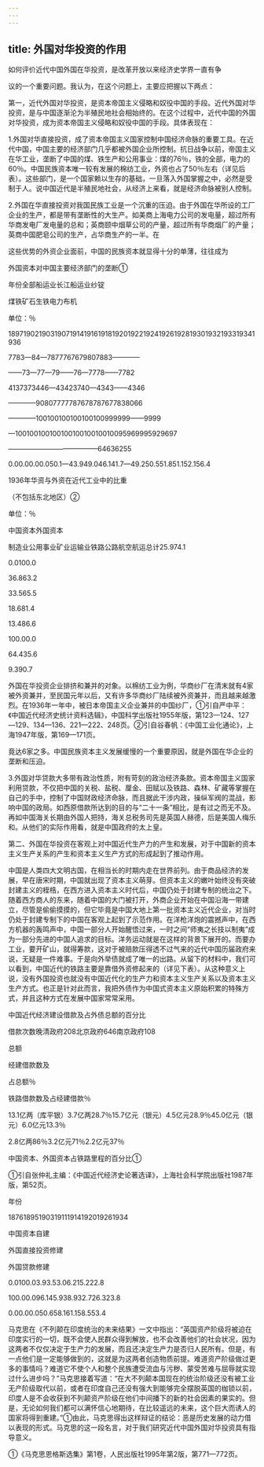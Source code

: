 ```yaml
---
---
---
```

title: 外国对华投资的作用
---



如何评价近代中国外国在华投资，是改革开放以来经济史学界一直有争

议的一个重要问题。我认为，在这个问题上，主要应把握以下两点：

第一，近代外国对华投资，是资本帝国主义侵略和奴役中国的手段。近代外国对华投资，是与中国逐渐沦为半殖民地社会相始终的。在这个过程中，近代中国的外国对华投资，成为资本帝国主义侵略和奴役中国的手段。具体表现在：

1.外国对华直接投资，成了资本帝国主义国家控制中国经济命脉的重要工具。在近代中国，中国主要的经济部门几乎都被外国企业所控制。抗日战争以前，帝国主义在华工业，垄断了中国的煤、铁生产和公用事业：煤的76％，铁的全部，电力的60％。中国民族资本唯一较有发展的棉纺工业，外资也占了50％左右（详见后表）。这些部门，是一个国家赖以生存的基础，一旦落入外国掌握之中，必然是受制于人。说中国近代是半殖民地社会，从经济上来看，就是经济命脉被别人控制。

2.外国在华直接投资对我国民族工业是一个沉重的压迫。由于外国在华所设的工厂企业的生产，都是带有垄断性的大生产。如美商上海电力公司的发电量，超过所有华商发电厂发电量的总和；英商颐中烟草公司的产量，超过所有华商烟厂的产量；英商中国肥皂公司的生产，占华商生产的一半。在

这些优势的外资企业面前，中国的民族资本就显得十分的单薄，往往成为

外国资本对中国主要经济部门的垄断①

年份全部船运业长江船运业纱锭

煤铁矿石生铁电力布机

单位：％

18971902190319071914191619181920192219241926192819301932193319341936

7783—84—7877767679807883————

——73—77—79——76—7778——7782

4137373446—43423740—4343——4346

————90807777787678787677838066

————100100100100100100999999——9999

—10010010010010010010010010095969995929697

—————————————64636255

0.00.00.00.050.1—43.949.046.141.7—49.250.551.851.152.156.4

1936年华资与外资在近代工业中的比重

（不包括东北地区）②

单位：％

中国资本外国资本

制造业公用事业矿业运输业铁路公路航空航运总计25.974.1

0.0100.0

36.863.2

33.565.5

18.681.4

13.486.6

100.00.0

64.435.6

9.390.7

外国在华投资企业排挤和兼并的对象。以棉纺工业为例，华商纱厂在清末就有4家被外资兼并，至民国元年以后，又有许多华商纱厂陆续被外资兼并，而且越来越激烈。在1936年一年中，被日本帝国主义企业兼并的中国纱厂，①引自严中平：《中国近代经济史统计资料选辑》，中国科学出版社1955年版，第123—124、127—129、134—136、221—222、248页。②引自谷春帆：《中国工业化通论》，上海1947年版，第169—171页。

竟达6家之多。中国民族资本主义发展缓慢的一个重要原因，就是外国在华企业的垄断和压迫。

3.外国对华贷款大多带有政治性质，附有苛刻的政治经济条款。资本帝国主义国家利用贷款，不仅把中国的关税、盐税、厘金、田赋以及铁路、森林、矿藏等掌握在自己的手中，控制了中国财政经济命脉，而且据此干涉内政，操纵军阀的混战，影响中国的政局。如西原借款所达到的目的与“二十一条”相比，是有过之而无不及。再如中国海关长期由外国人把持，海关总税务司先是英国人赫德，后是美国人梅乐和。从他们的实际作用看，就是中国政府的太上皇。

第二、外国在华投资在客观上对中国近代生产力的产生和发展，对于中国新的资本主义生产关系的产生和资本主义生产方式的形成起到了推动作用。

中国是人类四大文明古国，在相当长的时期内走在世界前列。由于商品经济的发展，早在唐宋时期，中国就出现了资本主义萌芽。但资本主义的嫩叶始终没有突破封建主义的桎梏，在西方进入资本主义时代后，中国仍处于封建专制的统治之下。随着西方商人的东来，随着中国的大门被打开，外商企业开始在中国沿海一带建立，尽管是偷偷摸摸的，但它毕竟是中国大地上第一批资本主义近代企业，对当时仍处于封建专制下的中国在客观上起到了示范作用。在洋枪洋炮的震撼声中，在西方机器的轰鸣声中，中国一部分人开始醒悟过来，一时之间“师夷之长技以制夷”成为一部分先进的中国人追求的目标。洋务运动就是在这样的背景下展开的。而要办工业，要开矿山，就得筹款，这对于被赔款压得透不过气来的近代中国历届政府来说，无疑是一件难事。于是向外举债就成了唯一的出路。从留下的材料中，我们可以看到，中国近代的铁路主要是靠借外资修起来的（详见下表）。从这种意义上说，没有外国投资也就没有中国近代化的生产力和资本主义生产关系以及资本主义生产方式。也正是针对此而言，我把外债作为中国式资本主义原始积累的特殊方式，并且这种方式在发展中国家常常采用。

中国近代经济建设借款及占外债总额的百分比

借款次数晚清政府208北京政府646南京政府108

总额

经建借款数及

占总额％

铁路借款数及占经建借款％

13.1亿两（库平银）3.7亿两28.7％15.7亿元（银元）4.5亿元28.9％45.0亿元（银元）6.0亿元13.3％

2.8亿两86％3.2亿元71％2.2亿元37％

中国资本、外国资本占铁路里程的百分比①

①引自张仲礼主编：《中国近代经济史论著选译》，上海社会科学院出版社1987年版，第52页。

年份

18761895190319111914192019261934

中国资本自建

外国直接投资修建

外国贷款修建

0.0100.03.93.53.06.215.222.8

100.00.096.145.938.932.726.323.8

0.00.00.050.658.161.158.553.4

马克思在《不列颠在印度统治的未来结果》一文中指出：“英国资产阶级将被迫在印度实行的一切，既不会使人民群众得到解放，也不会改善他们的社会状况，因为这两者不仅仅决定于生产力的发展，而且还决定生产力是否归人民所有。但是，有一点他们是一定能够做到的，这就是为这两者创造物质前提。难道资产阶级做过更多的事情吗？难道它不使个人和整个民族遭受流血与污秽、蒙受苦难与屈辱就实现过什么进步吗？”马克思接着写道：“在大不列颠本国现在的统治阶级还没有被工业无产阶级取代以前，或者在印度自己还没有强大到能够完全摆脱英国的枷锁以前，印度人是不会收获到不列颠资产阶级在他们中间播下的新的社会因素的果实的。但是，无论如何我们都可以满怀信心地期待，在比较遥远的未来，这个巨大而诱人的国家将得到重建。”①由此，马克思得出这样辩证的结论：恶是历史发展的动力借以表现的形式。马克思的这一段名言，对于我们研究近代中国外国对华投资具有指导意义。

①《马克思恩格斯选集》第1卷，人民出版社1995年第2版，第771—772页。